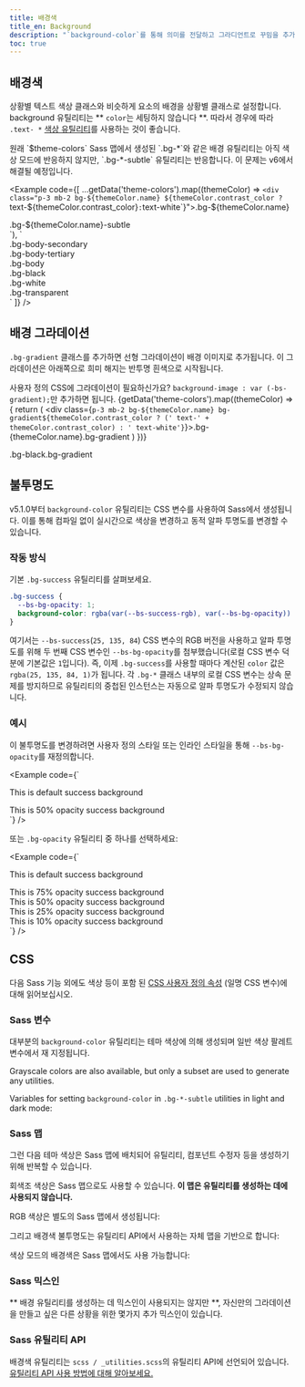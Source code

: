 ```yaml
---
title: 배경색
title_en: Background
description: "`background-color`를 통해 의미를 전달하고 그라디언트로 꾸밈을 추가 합니다."
toc: true
---
```



<Callout name="warning-color-assistive-technologies" />

## 배경색

상황별 텍스트 색상 클래스와 비슷하게 요소의 배경을 상황별 클래스로 설정합니다. background 유틸리티는 ** `color`는 세팅하지 않습니다 **. 따라서 경우에 따라 `.text- *` [색상 유틸리티]([[docsref:/utilities/colors]])를 사용하는 것이 좋습니다.

<Callout type="info">
원래 `$theme-colors` Sass 맵에서 생성된 `.bg-*`와 같은 배경 유틸리티는 아직 색상 모드에 반응하지 않지만, `.bg-*-subtle` 유틸리티는 반응합니다. 이 문제는 v6에서 해결될 예정입니다.
</Callout>

<Example code={[
  ...getData('theme-colors').map((themeColor) => `<div class="p-3 mb-2 bg-${themeColor.name} ${themeColor.contrast_color ? `text-${themeColor.contrast_color}` : `text-white`}">.bg-${themeColor.name}</div>
<div class="p-3 mb-2 bg-${themeColor.name}-subtle text-${themeColor.name}-emphasis">.bg-${themeColor.name}-subtle</div>`),
  `<div class="p-3 mb-2 bg-body-secondary">.bg-body-secondary</div>
<div class="p-3 mb-2 bg-body-tertiary">.bg-body-tertiary</div>
<div class="p-3 mb-2 bg-body text-body">.bg-body</div>
<div class="p-3 mb-2 bg-black text-white">.bg-black</div>
<div class="p-3 mb-2 bg-white text-dark">.bg-white</div>
<div class="p-3 mb-2 bg-transparent text-body">.bg-transparent</div>`
]} />

## 배경 그라데이션

`.bg-gradient` 클래스를 추가하면 선형 그라데이션이 배경 이미지로 추가됩니다. 이 그라데이션은 아래쪽으로 희미 해지는 반투명 흰색으로 시작됩니다.

사용자 정의 CSS에 그라데이션이 필요하신가요? `background-image : var (-bs-gradient);`만 추가하면 됩니다.
{getData('theme-colors').map((themeColor) => {
  return (
    <div class={`p-3 mb-2 bg-${themeColor.name} bg-gradient${themeColor.contrast_color ? (' text-' + themeColor.contrast_color) : ' text-white'}`}>.bg-{themeColor.name}.bg-gradient</div>
  )
})}
<div class="p-3 mb-2 bg-black bg-gradient text-white">.bg-black.bg-gradient</div>

## 불투명도

<AddedIn version="5.1.0" />

v5.1.0부터 `background-color` 유틸리티는 CSS 변수를 사용하여 Sass에서 생성됩니다. 이를 통해 컴파일 없이 실시간으로 색상을 변경하고 동적 알파 투명도를 변경할 수 있습니다.

### 작동 방식

기본 `.bg-success` 유틸리티를 살펴보세요.

```css
.bg-success {
  --bs-bg-opacity: 1;
  background-color: rgba(var(--bs-success-rgb), var(--bs-bg-opacity)) !important;
}
```

여기서는 `--bs-success`(`25, 135, 84`) CSS 변수의 RGB 버전을 사용하고 알파 투명도를 위해 두 번째 CSS 변수인 `--bs-bg-opacity`를 첨부했습니다(로컬 CSS 변수 덕분에 기본값은 `1`입니다). 즉, 이제 `.bg-success`를 사용할 때마다 계산된 `color` 값은 `rgba(25, 135, 84, 1)`가 됩니다. 각 `.bg-*` 클래스 내부의 로컬 CSS 변수는 상속 문제를 방지하므로 유틸리티의 중첩된 인스턴스는 자동으로 알파 투명도가 수정되지 않습니다.

### 예시

이 불투명도를 변경하려면 사용자 정의 스타일 또는 인라인 스타일을 통해 `--bs-bg-opacity`를 재정의합니다.

<Example code={`<div class="bg-success p-2 text-white">This is default success background</div>
<div class="bg-success p-2" style="--bs-bg-opacity: .5;">This is 50% opacity success background</div>`} />

또는 `.bg-opacity` 유틸리티 중 하나를 선택하세요:

<Example code={`<div class="bg-success p-2 text-white">This is default success background</div>
<div class="bg-success p-2 text-white bg-opacity-75">This is 75% opacity success background</div>
<div class="bg-success p-2 text-dark bg-opacity-50">This is 50% opacity success background</div>
<div class="bg-success p-2 text-dark bg-opacity-25">This is 25% opacity success background</div>
<div class="bg-success p-2 text-dark bg-opacity-10">This is 10% opacity success background</div>`} />

## CSS

다음 Sass 기능 외에도 색상 등이 포함 된 [CSS 사용자 정의 속성]([[docsref:/customize/css-variables]]) (일명 CSS 변수)에 대해 읽어보십시오.

### Sass 변수

대부분의 `background-color` 유틸리티는 테마 색상에 의해 생성되며 일반 색상 팔레트 변수에서 재 지정됩니다.

<ScssDocs name="color-variables" file="scss/_variables.scss" />

<ScssDocs name="theme-color-variables" file="scss/_variables.scss" />

<ScssDocs name="variable-gradient" file="scss/_variables.scss" />

Grayscale colors are also available, but only a subset are used to generate any utilities.

<ScssDocs name="gray-color-variables" file="scss/_variables.scss" />

Variables for setting `background-color` in `.bg-*-subtle` utilities in light and dark mode:

<ScssDocs name="theme-bg-subtle-variables" file="scss/_variables.scss" />

<ScssDocs name="theme-bg-subtle-dark-variables" file="scss/_variables-dark.scss" />

### Sass 맵

그런 다음 테마 색상은 Sass 맵에 배치되어 유틸리티, 컴포넌트 수정자 등을 생성하기 위해 반복할 수 있습니다.

<ScssDocs name="theme-colors-map" file="scss/_variables.scss" />

회색조 색상은 Sass 맵으로도 사용할 수 있습니다. **이 맵은 유틸리티를 생성하는 데에 사용되지 않습니다.**

<ScssDocs name="gray-colors-map" file="scss/_variables.scss" />

RGB 색상은 별도의 Sass 맵에서 생성됩니다:

<ScssDocs name="theme-colors-rgb" file="scss/_maps.scss" />

그리고 배경색 불투명도는 유틸리티 API에서 사용하는 자체 맵을 기반으로 합니다:

<ScssDocs name="utilities-bg-colors" file="scss/_maps.scss" />

색상 모드의 배경색은 Sass 맵에서도 사용 가능합니다:

<ScssDocs name="theme-bg-subtle-map" file="scss/_maps.scss" />

<ScssDocs name="theme-bg-subtle-dark-map" file="scss/_maps.scss" />

### Sass 믹스인

** 배경 유틸리티를 생성하는 데 믹스인이 사용되지는 않지만 **, 자신만의 그라데이션을 만들고 싶은 다른 상황을 위한 몇가지 추가 믹스인이 있습니다.

<ScssDocs name="gradient-bg-mixin" file="scss/mixins/_gradients.scss" />

<ScssDocs name="gradient-mixins" file="scss/mixins/_gradients.scss" />

### Sass 유틸리티 API

배경색 유틸리티는 `scss / _utilities.scss`의 유틸리티 API에 선언되어 있습니다. [유틸리티 API 사용 방법에 대해 알아보세요.]([[docsref:/utilities/api#using-the-api]])

<ScssDocs name="utils-bg-color" file="scss/_utilities.scss" />
